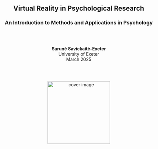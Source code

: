 <!-- 00-cover.Rmd -->

<div style="text-align: center; padding-top: 120px;">

# **Virtual Reality in Psychological Research**

### An Introduction to Methods and Applications in Psychology

<br><br>

**Sarunė Savickaitė-Exeter**  
University of Exeter  
March 2025

<br><br>

<img src="cover.png" alt="cover image" style="width: 200px;">

</div>
